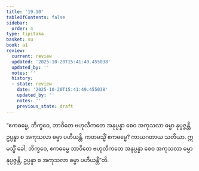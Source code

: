 ```yaml
---
title: '19.10'
tableOfContents: false
sidebar:
  order: 4
type: tipitaka
basket: su
book: a1
review:
  current: review
  updated: '2025-10-20T15:41:49.455038'
  updated_by: ''
  notes: ''
  history:
  - state: review
    date: '2025-10-20T15:41:49.455038'
    updated_by: ''
    notes: ''
    previous_state: draft
---
```



<DynamicBreadcrumb />


<ReviewStatus review={frontmatter.review} showDetails={true} />

<HypothesisAnnotation frontmatter={frontmatter} />

<Division number="572" book="a1" e="ch" v="15" p="45">

<Paragraph number="461" book="a1">
“ဧကဓမ္မေ, ဘိက္ခဝေ, ဘာဝိတေ ဗဟုလီကတေ အနုပ္ပန္နာ စေဝ အကုသလာ ဓမ္မာ နုပ္ပဇ္ဇန္တိ, ဥပ္ပန္နာ စ အကုသလာ ဓမ္မာ ပဟီယန္တိ. ကတမသ္မိံ ဧကဓမ္မေ? ကာယဂတာယ သတိယာ. ဣမသ္မိံ ခေါ, ဘိက္ခဝေ, ဧကဓမ္မေ ဘာဝိတေ ဗဟုလီကတေ အနုပ္ပန္နာ စေဝ အကုသလာ ဓမ္မာ နုပ္ပဇ္ဇန္တိ, ဥပ္ပန္နာ စ အကုသလာ ဓမ္မာ ပဟီယန္တီ”တိ.
</Paragraph>
</Division>